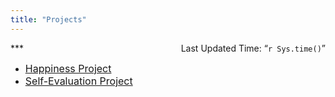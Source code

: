 ```yaml
---
title: "Projects"
---
```

  
[Last Updated Time: "`r Sys.time()`"]{style="float:right"}
***  

* <font size = "3" color = "blue">[Happiness Project](https://alin-96.github.io/project_main.html)</font>
* <font size = "3" color = "blue">[Self-Evaluation Project](https://alin-96.github.io/project.html)</font>

